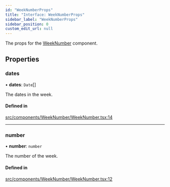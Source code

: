 ```yaml
---
id: "WeekNumberProps"
title: "Interface: WeekNumberProps"
sidebar_label: "WeekNumberProps"
sidebar_position: 0
custom_edit_url: null
---
```


The props for the [WeekNumber](/api/functions/WeekNumber.md) component.

## Properties

### dates

• **dates**: `Date`[]

The dates in the week.

#### Defined in

[src/components/WeekNumber/WeekNumber.tsx:14](https://github.com/gpbl/react-day-picker/blob/433a4d1e8/src/components/WeekNumber/WeekNumber.tsx#L14)

___

### number

• **number**: `number`

The number of the week.

#### Defined in

[src/components/WeekNumber/WeekNumber.tsx:12](https://github.com/gpbl/react-day-picker/blob/433a4d1e8/src/components/WeekNumber/WeekNumber.tsx#L12)
